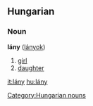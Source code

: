 ==Hungarian==
===Noun===
'''lány''' ([[lányok]])

# [[girl]]
# [[daughter]]

[[it:lány]]
[[hu:lány]]

[[Category:Hungarian nouns]]